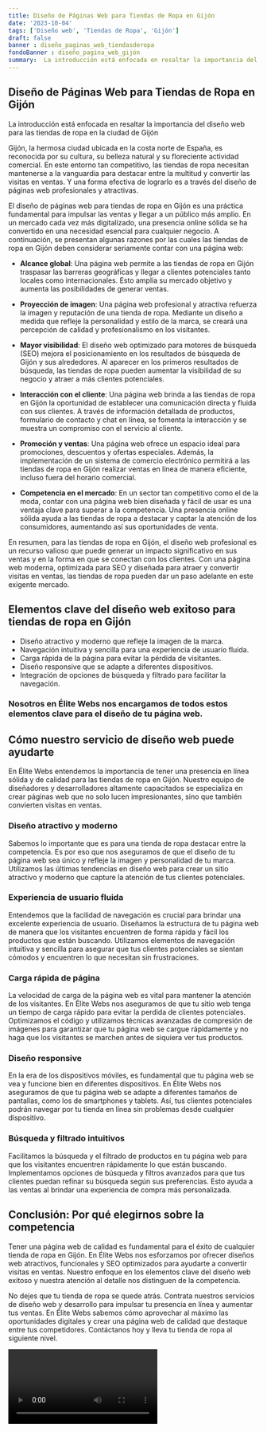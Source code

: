```yaml
---
title: Diseño de Páginas Web para Tiendas de Ropa en Gijón
date: '2023-10-04'
tags: ['Diseño web', 'Tiendas de Ropa', 'Gijón']
draft: false
banner : diseño_paginas_web_tiendasderopa
fondoBanner : diseño_pagina_web_gijón
summary:  La introducción está enfocada en resaltar la importancia del diseño web para las tiendas de ropa en la ciudad de Gijón 
---
```


## Diseño de Páginas Web para Tiendas de Ropa en Gijón

 La introducción está enfocada en resaltar la importancia del diseño web para las tiendas de ropa en la ciudad de Gijón 

Gijón, la hermosa ciudad ubicada en la costa norte de España, es reconocida por su cultura, su belleza natural y su floreciente actividad comercial. En este entorno tan competitivo, las tiendas de ropa necesitan mantenerse a la vanguardia para destacar entre la multitud y convertir las visitas en ventas. Y una forma efectiva de lograrlo es a través del diseño de páginas web profesionales y atractivas.

El diseño de páginas web para tiendas de ropa en Gijón es una práctica fundamental para impulsar las ventas y llegar a un público más amplio. En un mercado cada vez más digitalizado, una presencia online sólida se ha convertido en una necesidad esencial para cualquier negocio. A continuación, se presentan algunas razones por las cuales las tiendas de ropa en Gijón deben considerar seriamente contar con una página web:

- **Alcance global**: Una página web permite a las tiendas de ropa en Gijón traspasar las barreras geográficas y llegar a clientes potenciales tanto locales como internacionales. Esto amplía su mercado objetivo y aumenta las posibilidades de generar ventas.

- **Proyección de imagen**: Una página web profesional y atractiva refuerza la imagen y reputación de una tienda de ropa. Mediante un diseño a medida que refleje la personalidad y estilo de la marca, se creará una percepción de calidad y profesionalismo en los visitantes.

- **Mayor visibilidad**: El diseño web optimizado para motores de búsqueda (SEO) mejora el posicionamiento en los resultados de búsqueda de Gijón y sus alrededores. Al aparecer en los primeros resultados de búsqueda, las tiendas de ropa pueden aumentar la visibilidad de su negocio y atraer a más clientes potenciales.

- **Interacción con el cliente**: Una página web brinda a las tiendas de ropa en Gijón la oportunidad de establecer una comunicación directa y fluida con sus clientes. A través de información detallada de productos, formulario de contacto y chat en línea, se fomenta la interacción y se muestra un compromiso con el servicio al cliente.

- **Promoción y ventas**: Una página web ofrece un espacio ideal para promociones, descuentos y ofertas especiales. Además, la implementación de un sistema de comercio electrónico permitirá a las tiendas de ropa en Gijón realizar ventas en línea de manera eficiente, incluso fuera del horario comercial.

- **Competencia en el mercado**: En un sector tan competitivo como el de la moda, contar con una página web bien diseñada y fácil de usar es una ventaja clave para superar a la competencia. Una presencia online sólida ayuda a las tiendas de ropa a destacar y captar la atención de los consumidores, aumentando así sus oportunidades de venta.

En resumen, para las tiendas de ropa en Gijón, el diseño web profesional es un recurso valioso que puede generar un impacto significativo en sus ventas y en la forma en que se conectan con los clientes. Con una página web moderna, optimizada para SEO y diseñada para atraer y convertir visitas en ventas, las tiendas de ropa pueden dar un paso adelante en este exigente mercado.

<GifSeo />

<Cta />

## Elementos clave del diseño web exitoso para tiendas de ropa en Gijón

- Diseño atractivo y moderno que refleje la imagen de la marca.
- Navegación intuitiva y sencilla para una experiencia de usuario fluida.
- Carga rápida de la página para evitar la pérdida de visitantes.
- Diseño responsive que se adapte a diferentes dispositivos.
- Integración de opciones de búsqueda y filtrado para facilitar la navegación.

### Nosotros en Élite Webs nos encargamos de todos estos elementos clave para el diseño de tu página web.

## Cómo nuestro servicio de diseño web puede ayudarte

En Élite Webs entendemos la importancia de tener una presencia en línea sólida y de calidad para las tiendas de ropa en Gijón. Nuestro equipo de diseñadores y desarrolladores altamente capacitados se especializa en crear páginas web que no solo lucen impresionantes, sino que también convierten visitas en ventas.

### Diseño atractivo y moderno
Sabemos lo importante que es para una tienda de ropa destacar entre la competencia. Es por eso que nos aseguramos de que el diseño de tu página web sea único y refleje la imagen y personalidad de tu marca. Utilizamos las últimas tendencias en diseño web para crear un sitio atractivo y moderno que capture la atención de tus clientes potenciales.

### Experiencia de usuario fluida
Entendemos que la facilidad de navegación es crucial para brindar una excelente experiencia de usuario. Diseñamos la estructura de tu página web de manera que los visitantes encuentren de forma rápida y fácil los productos que están buscando. Utilizamos elementos de navegación intuitiva y sencilla para asegurar que tus clientes potenciales se sientan cómodos y encuentren lo que necesitan sin frustraciones.

### Carga rápida de página
La velocidad de carga de la página web es vital para mantener la atención de los visitantes. En Élite Webs nos aseguramos de que tu sitio web tenga un tiempo de carga rápido para evitar la perdida de clientes potenciales. Optimizamos el código y utilizamos técnicas avanzadas de compresión de imágenes para garantizar que tu página web se cargue rápidamente y no haga que los visitantes se marchen antes de siquiera ver tus productos.

### Diseño responsive
En la era de los dispositivos móviles, es fundamental que tu página web se vea y funcione bien en diferentes dispositivos. En Élite Webs nos aseguramos de que tu página web se adapte a diferentes tamaños de pantallas, como los de smartphones y tablets. Así, tus clientes potenciales podrán navegar por tu tienda en línea sin problemas desde cualquier dispositivo.

### Búsqueda y filtrado intuitivos
Facilitamos la búsqueda y el filtrado de productos en tu página web para que los visitantes encuentren rápidamente lo que están buscando. Implementamos opciones de búsqueda y filtros avanzados para que tus clientes puedan refinar su búsqueda según sus preferencias. Esto ayuda a las ventas al brindar una experiencia de compra más personalizada.

## Conclusión: Por qué elegirnos sobre la competencia

Tener una página web de calidad es fundamental para el éxito de cualquier tienda de ropa en Gijón. En Élite Webs nos esforzamos por ofrecer diseños web atractivos, funcionales y SEO optimizados para ayudarte a convertir visitas en ventas. Nuestro enfoque en los elementos clave del diseño web exitoso y nuestra atención al detalle nos distinguen de la competencia.

No dejes que tu tienda de ropa se quede atrás. Contrata nuestros servicios de diseño web y desarrollo para impulsar tu presencia en línea y aumentar tus ventas. En Élite Webs sabemos cómo aprovechar al máximo las oportunidades digitales y crear una página web de calidad que destaque entre tus competidores. Contáctanos hoy y lleva tu tienda de ropa al siguiente nivel.

<Video />

<CtaBot job='Tiendas de Ropa' city='Gijón'/>

<Gmaps query='Gijón+españa+maps' />